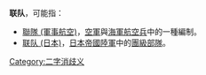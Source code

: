 '''联队'''，可能指：

* [[聯隊_(軍事航空)|聯隊 (軍事航空)]]，[[空軍|空軍]]與[[海軍航空兵|海軍航空兵]]中的一種編制。
* [[联队_(日本)|联队 (日本)]]，[[日本帝國陸軍|日本帝國陸軍]]中的[[團_(軍隊)|團級部隊]]。

{{disambig}}

[[Category:二字消歧义|Category:二字消歧义]]
